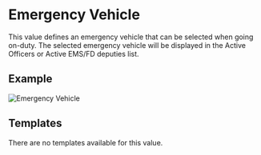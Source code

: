 # Emergency Vehicle

This value defines an emergency vehicle that can be selected when going on-duty.
The selected emergency vehicle will be displayed in the Active Officers or Active EMS/FD deputies list.

## Example

![Emergency Vehicle](/features/values/emergency-vehicle.png)

## Templates

There are no templates available for this value.
